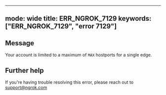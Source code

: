 
---
mode: wide
title: ERR_NGROK_7129
keywords: ["ERR_NGROK_7129", "error 7129"]
---

## Message
Your account is limited to a maximum of `MAX` hostports for a single edge.




## Further help
If you're having trouble resolving this error, please reach out to [support@ngrok.com](mailto:support@ngrok.com?subject=Help%20with%20ERR_NGROK_7129)

